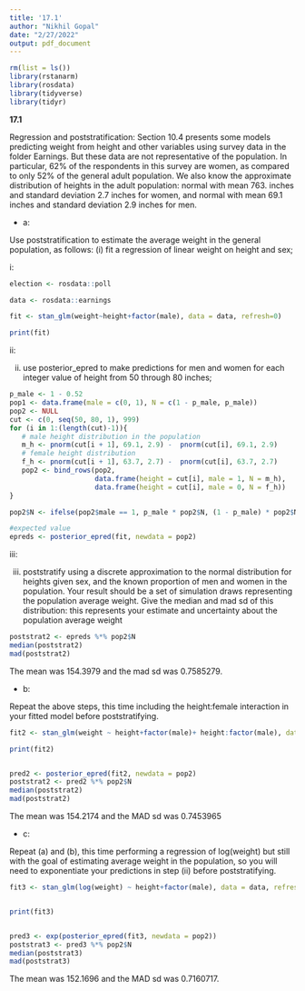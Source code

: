 ---
title: '17.1'
author: "Nikhil Gopal"
date: "2/27/2022"
output: pdf_document
---

```{r, message=FALSE}
rm(list = ls())
library(rstanarm)
library(rosdata)
library(tidyverse)
library(tidyr)
```

**17.1**


Regression and poststratification: Section 10.4 presents some models predicting weight from
height and other variables using survey data in the folder Earnings. But these data are not
representative of the population. In particular, 62% of the respondents in this survey are women, as compared to only 52% of the general adult population. We also know the approximate distribution of heights in the adult population: normal with mean 763. inches and standard deviation 2.7 inches for women, and normal with mean 69.1 inches and standard deviation 2.9 inches for men.

+ a:

Use poststratification to estimate the average weight in the general population, as follows: (i) fit a regression of linear weight on height and sex; 

i:

```{r}

election <- rosdata::poll

data <- rosdata::earnings

fit <- stan_glm(weight~height+factor(male), data = data, refresh=0)

print(fit)
```


ii:

(ii) use posterior_epred to make predictions for men and women for each integer value of height from 50 through 80 inches; 

```{r}

p_male <- 1 - 0.52
pop1 <- data.frame(male = c(0, 1), N = c(1 - p_male, p_male))
pop2 <- NULL
cut <- c(0, seq(50, 80, 1), 999)
for (i in 1:(length(cut)-1)){
   # male height distribution in the population  
   m_h <- pnorm(cut[i + 1], 69.1, 2.9) -  pnorm(cut[i], 69.1, 2.9)
   # female height distribution 
   f_h <- pnorm(cut[i + 1], 63.7, 2.7) -  pnorm(cut[i], 63.7, 2.7)
   pop2 <- bind_rows(pop2, 
                     data.frame(height = cut[i], male = 1, N = m_h),
                     data.frame(height = cut[i], male = 0, N = f_h))
}

pop2$N <- ifelse(pop2$male == 1, p_male * pop2$N, (1 - p_male) * pop2$N)

#expected value
epreds <- posterior_epred(fit, newdata = pop2)


```


iii:

(iii) poststratify using a discrete approximation to the normal distribution for heights given sex, and the known proportion of men and women in the population. Your result should be a set of simulation draws representing the population average weight. Give the median and mad sd of this distribution: this represents your estimate and uncertainty about the population average weight


```{r}
poststrat2 <- epreds %*% pop2$N 
median(poststrat2)
mad(poststrat2)
```

The mean was 154.3979 and the mad sd was 0.7585279.

+ b: 

Repeat the above steps, this time including the height:female interaction in your fitted
model before poststratifying.


```{r}
fit2 <- stan_glm(weight ~ height+factor(male)+ height:factor(male), data = data, refresh=0)

print(fit2)


pred2 <- posterior_epred(fit2, newdata = pop2)
poststrat2 <- pred2 %*% pop2$N 
median(poststrat2)
mad(poststrat2)
```
The mean was 154.2174 and the MAD sd was 0.7453965

+ c:

Repeat (a) and (b), this time performing a regression of log(weight) but still with the goal of estimating average weight in the population, so you will need to exponentiate your predictions in step (ii) before poststratifying.

```{r}

fit3 <- stan_glm(log(weight) ~ height+factor(male), data = data, refresh=0)


print(fit3)


pred3 <- exp(posterior_epred(fit3, newdata = pop2))
poststrat3 <- pred3 %*% pop2$N 
median(poststrat3)
mad(poststrat3)
```

The mean was 152.1696 and the MAD sd was 0.7160717.
